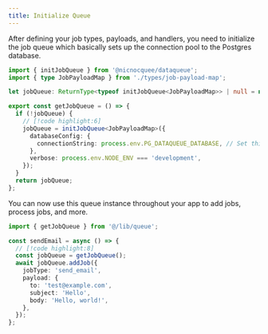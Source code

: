 ```yaml
---
title: Initialize Queue
---
```


After defining your job types, payloads, and handlers, you need to initialize the job queue which basically sets up the connection pool to the Postgres database.

```typescript title="@lib/queue.ts"
import { initJobQueue } from '@nicnocquee/dataqueue';
import { type JobPayloadMap } from './types/job-payload-map';

let jobQueue: ReturnType<typeof initJobQueue<JobPayloadMap>> | null = null;

export const getJobQueue = () => {
  if (!jobQueue) {
    // [!code highlight:6]
    jobQueue = initJobQueue<JobPayloadMap>({
      databaseConfig: {
        connectionString: process.env.PG_DATAQUEUE_DATABASE, // Set this in your environment
      },
      verbose: process.env.NODE_ENV === 'development',
    });
  }
  return jobQueue;
};
```

You can now use this queue instance throughout your app to add jobs, process jobs, and more.

```typescript title="@/app/actions/send-email.ts"
import { getJobQueue } from '@/lib/queue';

const sendEmail = async () => {
  // [!code highlight:8]
  const jobQueue = getJobQueue();
  await jobQueue.addJob({
    jobType: 'send_email',
    payload: {
      to: 'test@example.com',
      subject: 'Hello',
      body: 'Hello, world!',
    },
  });
};
```
